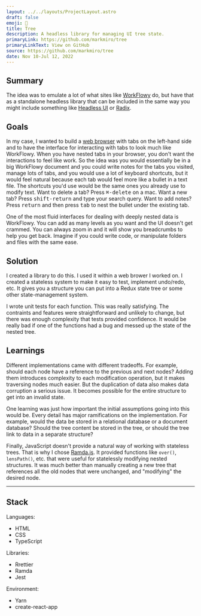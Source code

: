 ```yaml
---
layout: ../../layouts/ProjectLayout.astro
draft: false
emoji: 🌲
title: Tree
description: A headless library for managing UI tree state.
primaryLink: https://github.com/markmiro/tree
primaryLinkText: View on GitHub
source: https://github.com/markmiro/tree
date: Nov 10-Jul 12, 2022
---
```


## Summary

The idea was to emulate a lot of what sites like [WorkFlowy](https://workflowy.com) do, but have that as a standalone headless library that can be included in the same way you might include something like [Headless UI](https://headlessui.com) or [Radix](https://www.radix-ui.com/).

## Goals

In my case, I wanted to build a [web browser](/projects/mosaic) with tabs on the left-hand side and to have the interface for interacting with tabs to look much like WorkFlowy. When you have nested tabs in your browser, you don't want the interactions to feel like work. So the idea was you would essentially be in a big WorkFlowy document and you could write notes for the tabs you visited, manage lots of tabs, and you would use a lot of keyboard shortcuts, but it would feel natural because each tab would feel more like a bullet in a text file. The shortcuts you'd use would be the same ones you already use to modify text. Want to delete a tab? Press <kbd>⌘-delete</kbd> on a mac. Want a new tab? Press <kbd>shift-return</kbd> and type your search query. Want to add notes? Press <kbd>return</kbd> and then press <kbd>tab</kbd> to nest the bullet under the existing tab.

One of the most fluid interfaces for dealing with deeply nested data is WorkFlowy. You can add as many levels as you want and the UI doesn't get crammed. You can always zoom in and it will show you breadcrumbs to help you get back. Imagine if you could write code, or manipulate folders and files with the same ease.

## Solution

I created a library to do this. I used it within a web brower I worked on. I created a stateless system to make it easy to test, implement undo/redo, etc. It gives you a structure you can put into a Redux state tree or some other state-management system.

I wrote unit tests for each function. This was really satisfying. The contraints and features were straightforward and unlikely to change, but there was enough complexity that tests provided confidence. It would be really bad if one of the functions had a bug and messed up the state of the nested tree.

## Learnings

Different implementations came with different tradeoffs. For example, should each node have a reference to the previous and next nodes? Adding them introduces complexity to each modification operation, but it makes traversing nodes much easier. But the duplication of data also makes data corruption a serious issue. It becomes possible for the entire structure to get into an invalid state.

One learning was just how important the initial assumptions going into this would be. Every detail has major ramifications on the implementation. For example, would the data be stored in a relational database or a document database? Should the tree content be stored in the tree, or should the tree link to data in a separate structure?

Finally, JavaScript doesn't provide a natural way of working with stateless trees. That is why I chose [Ramda.js](https://ramdajs.com). It provided functions like `over()`, `lensPath()`, etc. that were useful for statelessly modifying nested structures. It was much better than manually creating a new tree that references all the old nodes that were unchanged, and "modifying" the desired node.

---

## Stack

Languages:

- HTML
- CSS
- TypeScript

Libraries:

- Rrettier
- Ramda
- Jest

Environment:

- Yarn
- create-react-app
